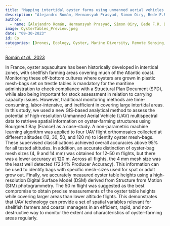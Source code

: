```yaml
---
title: "Mapping intertidal oyster farms using unmanned aerial vehicles (UAV) high-resolution multispectral data"
description: "Alejandro Román, Hermansyah Prasyad, Simon Oiry, Bede F.R. Davies, Guillaume Brunier & Laurent Barillé́"
author:
  - name: [Alejandro Román, Hermansyah Prasyad, Simon Oiry, Bede F.R. Davies, Guillaume Brunier & Laurent Barillé]
image: OysterTables_Preview.jpeg
date: "09-30-2023"
id: Co
categories: [Drones, Ecology, Oyster, Marine Diversity, Remote Sensing, Co-Author]
---
```


[Román *et al.,* 2023](https://www.sciencedirect.com/science/article/pii/S0272771423002226)

In France, oyster aquaculture has been historically developed in intertidal zones, with shellfish farming areas covering much of the Atlantic coast. Monitoring these off-bottom cultures where oysters are grown in plastic mesh-bags set on trestle tables is mandatory for the maritime administration to check compliance with a Structural Plan Document (SPD), while also being important for stock assessment in relation to carrying capacity issues. However, traditional monitoring methods are time-consuming, labor-intensive, and inefficient in covering large intertidal areas. In this study, we used a new GIS-based analytical method to assess the potential of high-resolution Unmanned Aerial Vehicle (UAV) multispectral data to retrieve spatial information on oyster-farming structures using Bourgneuf Bay (France) as a case-study. A non-parametric machine learning algorithm was applied to four UAV flight orthomosaics collected at different altitudes (12, 30, 50, and 120 m) to identify oyster mesh-bags. These supervised classifications achieved overall accuracies above 95% for all tested altitudes. In addition, an accurate distinction of oyster-bag mesh sizes (4, 9 and 14 mm) was obtained for 12–50 m flights, but there was a lower accuracy at 120 m. Across all flights, the 4 mm mesh size was the least well detected (72.14% Producer Accuracy). This information can be used to identify bags with specific mesh-sizes used for spat or adult grow out. Finally, we accurately measured oyster table heights using a high-resolution Digital Surface Model (DSM) derived from Structure from Motion (SfM) photogrammetry. The 50 m flight was suggested as the best compromise to obtain precise measurements of the oyster table heights while covering larger areas than lower altitude flights. This demonstrates that UAV technology can provide a set of spatial variables relevant for shellfish farmers and coastal managers in an efficient, rapid, and non-destructive way to monitor the extent and characteristics of oyster-farming areas regularly.

